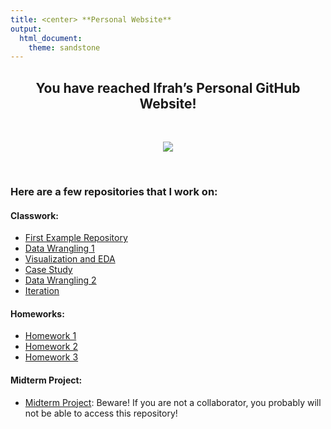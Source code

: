 ```yaml
---
title: <center> **Personal Website**
output: 
  html_document:
    theme: sandstone
---
```


<center> 
## You have reached Ifrah's Personal GitHub Website!



<br>

![](https://www.meccanismocomplesso.org/wp-content/uploads/2014/09/github-logo.jpg)

</center>
<br>

### Here are a few repositories that I work on:
#### **Classwork:**
- [First Example Repository](https://github.com/IfrahF/example_repo)
- [Data Wrangling 1](https://github.com/IfrahF/data_wrangling1)
- [Visualization and EDA](https://github.com/IfrahF/viz_and_eda)
- [Case Study](https://github.com/IfrahF/case_study)
- [Data Wrangling 2](https://github.com/IfrahF/data_wrangling_2)
- [Iteration](https://github.com/IfrahF/iteration)


#### **Homeworks:**
- [Homework 1](https://github.com/IfrahF/p8105_hw1_if2282)
- [Homework 2](https://github.com/IfrahF/p8105_hw1_if2282)
- [Homework 3](https://github.com/IfrahF/p8105_hw1_if2282)


#### **Midterm Project:** 
- [Midterm Project](https://github.com/IfrahF/p8105_mtp_if2282): Beware! If you are not a collaborator, you probably will not be able to access this repository!



